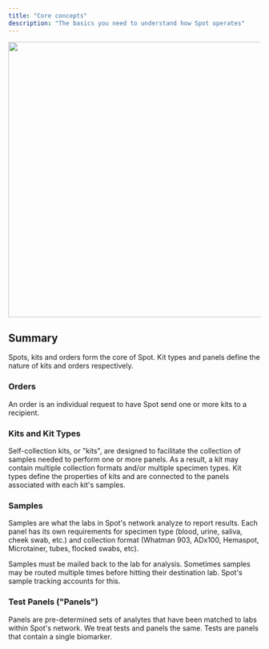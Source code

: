 ```yaml
---
title: "Core concepts"
description: "The basics you need to understand how Spot operates"
---
```


<Frame caption="Kit types and panels define the properties of kits and samples respectively.">
  <img src="/img/core-concepts.png" width="550" />
</Frame>


## Summary
Spots, kits and orders form the core of Spot. Kit types and panels define the nature of kits and orders respectively.

### Orders

An order is an individual request to have Spot send one or more kits to a recipient.

### Kits and Kit Types

Self-collection kits, or "kits", are designed to facilitate the collection of samples needed to perform one or more
panels. As a result, a kit may contain multiple collection formats and/or multiple specimen types. Kit types define the
properties of kits and are connected to the panels associated with each kit's samples.

### Samples

Samples are what the labs in Spot's network analyze to report results. Each panel has its own requirements for specimen
type (blood, urine, saliva, cheek swab, etc.) and collection format (Whatman 903, ADx100, Hemaspot, Microtainer, tubes,
flocked swabs, etc).

Samples must be mailed back to the lab for analysis. Sometimes samples may be routed multiple times before hitting
their destination lab. Spot's sample tracking accounts for this.

### Test Panels ("Panels")

Panels are pre-determined sets of analytes that have been matched to labs within Spot's network. We treat tests and
panels the same. Tests are panels that contain a single biomarker.